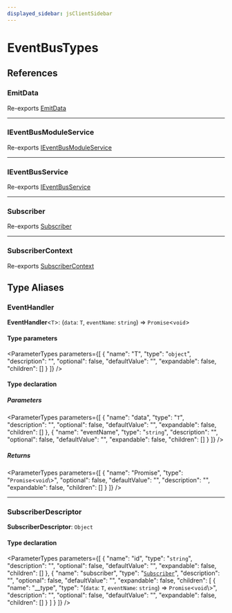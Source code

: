 ```yaml
---
displayed_sidebar: jsClientSidebar
---
```



# EventBusTypes

## References

### EmitData

Re-exports [EmitData](../../modules/internal.mdx#emitdata)

___

### IEventBusModuleService

Re-exports [IEventBusModuleService](../../internal/interfaces/internal.IEventBusModuleService.mdx)

___

### IEventBusService

Re-exports [IEventBusService](../../internal/interfaces/internal.IEventBusService.mdx)

___

### Subscriber

Re-exports [Subscriber](../../modules/internal.mdx#subscriber)

___

### SubscriberContext

Re-exports [SubscriberContext](../../modules/internal.mdx#subscribercontext)

## Type Aliases

### EventHandler

 **EventHandler**<`T`\>: (`data`: `T`, `eventName`: `string`) => `Promise`<`void`\>

#### Type parameters

<ParameterTypes parameters={[
  {
    "name": "T",
    "type": "`object`",
    "description": "",
    "optional": false,
    "defaultValue": "",
    "expandable": false,
    "children": []
  }
]} />

#### Type declaration

##### Parameters

<ParameterTypes parameters={[
  {
    "name": "data",
    "type": "`T`",
    "description": "",
    "optional": false,
    "defaultValue": "",
    "expandable": false,
    "children": []
  },
  {
    "name": "eventName",
    "type": "`string`",
    "description": "",
    "optional": false,
    "defaultValue": "",
    "expandable": false,
    "children": []
  }
]} />

##### Returns

<ParameterTypes parameters={[
  {
    "name": "Promise",
    "type": "`Promise`<`void`\\>",
    "optional": false,
    "defaultValue": "",
    "description": "",
    "expandable": false,
    "children": []
  }
]} />

___

### SubscriberDescriptor

 **SubscriberDescriptor**: `Object`

#### Type declaration

<ParameterTypes parameters={[
  {
    "name": "id",
    "type": "`string`",
    "description": "",
    "optional": false,
    "defaultValue": "",
    "expandable": false,
    "children": []
  },
  {
    "name": "subscriber",
    "type": "[`Subscriber`](../../modules/internal.mdx#subscriber)",
    "description": "",
    "optional": false,
    "defaultValue": "",
    "expandable": false,
    "children": [
      {
        "name": "__type",
        "type": "(`data`: `T`, `eventName`: `string`) => `Promise`<`void`\\>",
        "description": "",
        "optional": false,
        "defaultValue": "",
        "expandable": false,
        "children": []
      }
    ]
  }
]} />
